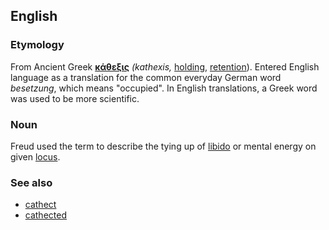 ==English==

===Etymology===
From Ancient Greek '''[[κάθεξις]]''' ''(kathexis,''  [[holding]], [[retention]]). Entered English language as a translation for the common everyday German word ''besetzung'', which means "occupied". In English translations, a Greek word was used to be more scientific.

===Noun===
Freud used the term to describe the tying up of [[libido]] or mental energy on given [[locus]].

===See also===
*[[cathect]]
*[[cathected]]